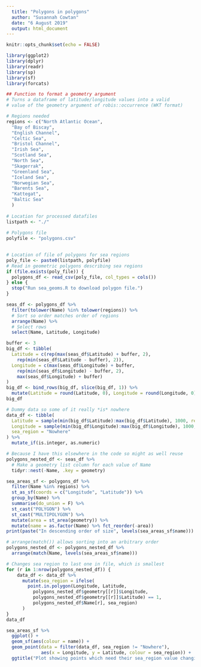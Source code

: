```yaml
---
  title: "Polygons in polygons"
  author: "Susannah Cowtan"
  date: "6 August 2019"
  output: html_document
---
```

  
```r
knitr::opts_chunk$set(echo = FALSE)
```
  
```r
library(ggplot2)
library(dplyr)
library(readr)
library(sp)
library(sf)
library(forcats)
```
  
  
```r
## Function to format a geometry argument 
# Turns a dataframe of latitude/longitude values into a valid
# value of the geometry argument of robis::occurrence (WKT format)
```

```r
# Regions needed
regions <- c("North Atlantic Ocean", 
  "Bay of Biscay", 
  "English Channel", 
  "Celtic Sea", 
  "Bristol Channel",
  "Irish Sea", 
  "Scotland Sea",
  "North Sea", 
  "Skagerrak",
  "Greenland Sea", 
  "Iceland Sea",
  "Norwegian Sea", 
  "Barents Sea",
  "Kattegat", 
  "Baltic Sea"
  )
  
# Location for processed datafiles
listpath <- "./"
  
# Polygons file
polyfile <- "polygons.csv"
  
```
  
```r
# Location of file of polygons for sea regions
poly_file <- paste0(listpath, polyfile)
# Read in geometric polygons describing sea regions
if (file.exists(poly_file)) {
  polygons_df <- read_csv(poly_file, col_types = cols())
} else {
  stop("Run sea_geoms.R to download polygon file.")
}
```
  
  
```r
seas_df <- polygons_df %>%
  filter(tolower(Name) %in% tolower(regions)) %>%
  # Sort so order matches order of regions
  arrange(Name) %>%
  # Select rows
  select(Name, Latitude, Longitude) 
```

```r
buffer <- 3
big_df <- tibble(
  Latitude = c(rep(max(seas_df$Latitude) + buffer, 2), 
    rep(min(seas_df$Latitude - buffer), 2)),
  Longitude = c(max(seas_df$Longitude) + buffer, 
    rep(min(seas_df$Longitude) - buffer, 2),
    max(seas_df$Longitude) + buffer)
)
big_df <- bind_rows(big_df, slice(big_df, 1)) %>%
  mutate(Latitude = round(Latitude, 0), Longitude = round(Longitude, 0))
big_df
```
  
```r
# Dummy data so some of it really *is* nowhere
data_df <- tibble(
  Latitude = sample(min(big_df$Latitude):max(big_df$Latitude), 1000, replace = T),
  Longitude = sample(min(big_df$Longitude):max(big_df$Longitude), 1000, replace = T),
  sea_region = "Nowhere"
) %>%
  mutate_if(is.integer, as.numeric)
```

```r
# Because I have this elsewhere in the code so might as well reuse
polygons_nested_df <- seas_df %>%
  # Make a geometry list column for each value of Name
  tidyr::nest(-Name, .key = geometry)
```


```r
sea_areas_sf <- polygons_df %>%
  filter(Name %in% regions) %>%
  st_as_sf(coords = c("Longitude", "Latitude")) %>%
  group_by(Name) %>%
  summarise(do_union = F) %>%
  st_cast("POLYGON") %>%
  st_cast("MULTIPOLYGON") %>%
  mutate(area = st_area(geometry)) %>% 
  mutate(name = as.factor(Name) %>% fct_reorder(-area)) 
print(paste("In descending order of size", levels(sea_areas_sf$name)))
```

```r
# arrange(match()) allows sorting into an arbitrary order
polygons_nested_df <- polygons_nested_df %>%
  arrange(match(Name, levels(sea_areas_sf$name)))
```

```r
# Changes sea region to last one in file, which is smallest
for (r in 1:nrow(polygons_nested_df)) {
    data_df <- data_df %>%
      mutate(sea_region = ifelse(
        point.in.polygon(Longitude, Latitude, 
          polygons_nested_df$geometry[[r]]$Longitude, 
          polygons_nested_df$geometry[[r]]$Latitude) == 1,
          polygons_nested_df$Name[r], sea_region)
      )
}
data_df
```


```r
sea_areas_sf %>%
  ggplot() +
  geom_sf(aes(colour = name)) +
  geom_point(data = filter(data_df, sea_region != "Nowhere"), 
             aes(x = Longitude, y = Latitude, colour = sea_region)) +
  ggtitle("Plot showing points which need their sea_region value changing")
```


